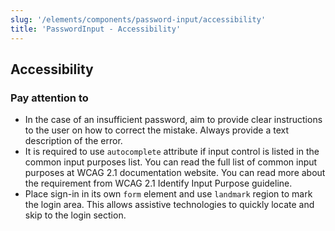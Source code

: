 ```yaml
---
slug: '/elements/components/password-input/accessibility'
title: 'PasswordInput - Accessibility'
---
```




## Accessibility

### Pay attention to
- In the case of an insufficient password, aim to provide clear instructions to the user on how to correct the mistake. Always provide a text description of the error.
- It is required to use `autocomplete` attribute if input control is listed in the common input purposes list. You can read the full list of common input purposes at <Link size="M" href="https://www.w3.org/TR/WCAG21/#input-purposes" external>WCAG 2.1 documentation website</Link>. You can read more about the requirement from <Link size="M" href="https://www.w3.org/WAI/WCAG21/Understanding/identify-input-purpose" external>WCAG 2.1 Identify Input Purpose guideline</Link>.
- Place sign-in in its own `form` element and use `landmark` region to mark the login area. This allows assistive technologies to quickly locate and skip to the login section.
